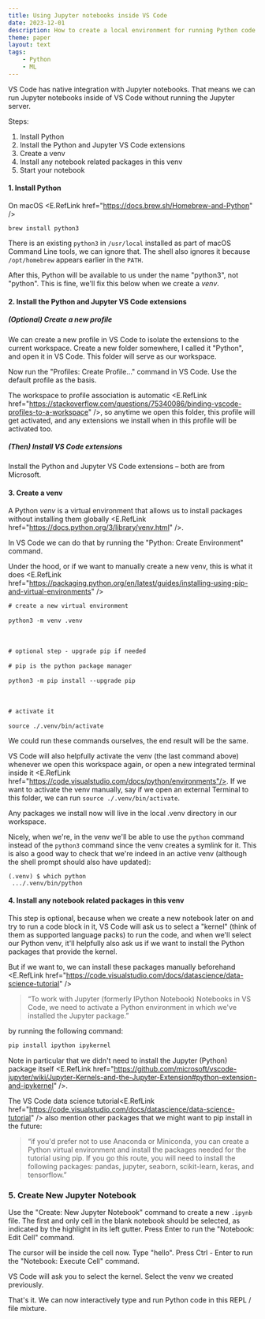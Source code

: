 ```yaml
---
title: Using Jupyter notebooks inside VS Code
date: 2023-12-01
description: How to create a local environment for running Python code in Jupyter notebooks inside VS Code.
theme: paper
layout: text
tags:
    - Python
    - ML
---
```



VS Code has native integration with Jupyter notebooks. That means we can run
Jupyter notebooks inside of VS Code without running the Jupyter server.

Steps:

1. Install Python
2. Install the Python and Jupyter VS Code extensions
3. Create a venv
4. Install any notebook related packages in this venv
5. Start your notebook

#### 1. Install Python

On macOS <E.RefLink href="https://docs.brew.sh/Homebrew-and-Python" />

```
brew install python3
```

There is an existing `python3` in `/usr/local` installed as part of macOS
Command Line tools, we can ignore that. The shell also ignores it because
`/opt/homebrew` appears earlier in the `PATH`.

After this, Python will be available to us under the name "python3", not
"python". This is fine, we'll fix this below when we create a <i>venv</i>.

#### 2. Install the Python and Jupyter VS Code extensions

##### (Optional) Create a new profile

We can create a new profile in VS Code to isolate the extensions to the current
workspace. Create a new folder somewhere, I called it "Python", and open it in
VS Code. This folder will serve as our workspace.

Now run the "Profiles: Create Profile..." command in VS Code. Use the default
profile as the basis.

The workspace to profile association is automatic <E.RefLink
href="https://stackoverflow.com/questions/75340086/binding-vscode-profiles-to-a-workspace"
/>, so anytime we open this folder, this profile will get activated, and any
extensions we install when in this profile will be activated too.

##### (Then) Install VS Code extensions

Install the Python and Jupyter VS Code extensions – both are from Microsoft.

#### 3. Create a venv

A Python _venv_ is a virtual environment that allows us to install packages
without installing them globally <E.RefLink
href="https://docs.python.org/3/library/venv.html" />.

In VS Code we can do that by running the "Python: Create Environment" command.

Under the hood, or if we want to manually create a new venv, this is what it
does <E.RefLink
href="https://packaging.python.org/en/latest/guides/installing-using-pip-and-virtual-environments"
/>

<pre className="language-sh">
<code className="mrmr-code-comment"># create a new virtual environment</code><br/>
<code>python3 -m venv .venv</code><br/>
<br/>
<code className="mrmr-code-comment"># optional step - upgrade pip if needed</code><br/>
<code className="mrmr-code-comment"># pip is the python package manager</code><br/>
<code>python3 -m pip install --upgrade pip</code><br/>
<br/>
<code className="mrmr-code-comment"># activate it</code><br/>
<code>source ./.venv/bin/activate</code>
</pre>

We could run these commands ourselves, the end result will be the same.

VS Code will also helpfully activate the venv (the last command above) whenever
we open this workspace again, or open a new integrated terminal inside
it <E.RefLink href="https://code.visualstudio.com/docs/python/environments"/>. If
we want to activate the venv manually, say if we open an external Terminal to
this folder, we can run `source ./.venv/bin/activate`.

Any packages we install now will live in the local .venv directory in our
workspace.

Nicely, when we're, in the venv we'll be able to use the `python` command instead
of the `python3` command since the venv creates a symlink for it. This is also a
good way to check that we're indeed in an active venv (although the shell prompt
should also have updated):

```
(.venv) $ which python
 .../.venv/bin/python
```

#### 4. Install any notebook related packages in this venv

This step is optional, because when we create a new notebook later on and try to
run a code block in it, VS Code will ask us to select a "kernel" (think of them
as supported language packs) to run the code, and when we'll select our Python
venv, it'll helpfully also ask us if we want to install the Python packages that
provide the kernel.

But if we want to, we can install these packages manually beforehand <E.RefLink
href="https://code.visualstudio.com/docs/datascience/data-science-tutorial" />

> “To work with Jupyter (formerly IPython Notebook) Notebooks in VS Code, we
> need to activate a Python environment in which we've installed the Jupyter
> package.”

by running the following command:

```sh
pip install ipython ipykernel
```

Note in particular that we didn't need to install the Jupyter (Python) package
itself <E.RefLink href="https://github.com/microsoft/vscode-jupyter/wiki/Jupyter-Kernels-and-the-Jupyter-Extension#python-extension-and-ipykernel" />.

The VS Code data science tutorial<E.RefLink
href="https://code.visualstudio.com/docs/datascience/data-science-tutorial"
/> also mention other packages that we might want to pip install in the future:

> “if you'd prefer not to use Anaconda or Miniconda, you can create a Python
> virtual environment and install the packages needed for the tutorial using
> pip. If you go this route, you will need to install the following packages:
> pandas, jupyter, seaborn, scikit-learn, keras, and tensorflow.”

### 5. Create New Jupyter Notebook

Use the "Create: New Jupyter Notebook" command to create a new `.ipynb` file.
The first and only cell in the blank notebook should be selected, as indicated
by the highlight in its left gutter. Press <key>Enter</key> to run the
"Notebook: Edit Cell" command.

The cursor will be inside the cell now. Type "hello". Press <key>Ctrl -
Enter</key> to run the "Notebook: Execute Cell" command.

VS Code will ask you to select the kernel. Select the venv we created
previously.

That's it. We can now interactively type and run Python code in this REPL / file
mixture.
